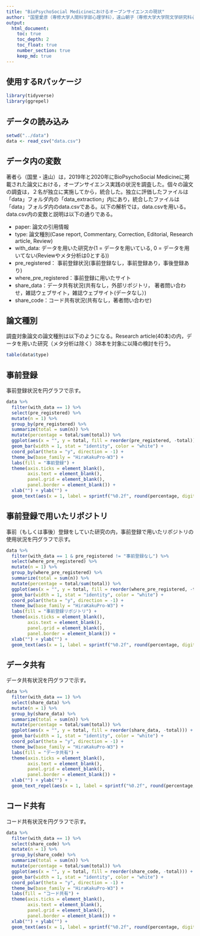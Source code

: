```yaml
---
title: "BioPsychoSocial Medicineにおけるオープンサイエンスの現状"
author: "国里愛彦（専修大学人間科学部心理学科），遠山朝子（専修大学大学院文学研究科心理学専攻・日本学術振興会特別研究員PD）"
output: 
  html_document:
    toc: true
    toc_depth: 2
    toc_float: true
    number_section: true
    keep_md: true
---
```

## 使用するRパッケージ

```r
library(tidyverse)
library(ggrepel)
```


## データの読み込み

```r
setwd("../data")
data <- read_csv("data.csv")
```

## データ内の変数

著者ら（国里・遠山）は，2019年と2020年にBioPsychoSocial Medicineに掲載された論文における，オープンサイエンス実践の状況を調査した。個々の論文の調査は，２名が独立に実施してから，統合した。独立に評価したファイルは「data」フォルダ内の「data_extraction」内にあり，統合したファイルは「data」フォルダ内のdata.csvである。以下の解析では，data.csvを用いる。data.csv内の変数と説明は以下の通りである。

- paper: 論文の引用情報
- type: 論文種別(Case report, Commentary, Correction, Editorial, Research article, Review) 
- with_data: データを用いた研究か(1 = データを用いている, 0 = データを用いてない(Reviewやメタ分析は0とする))
- pre_registered： 事前登録状況(事前登録なし，事前登録あり，事後登録あり)
- where_pre_registered：事前登録に用いたサイト
- share_data：データ共有状況(共有なし，外部リポジトリ， 著者問い合わせ，雑誌ウェブサイト，雑誌ウェブサイト(データなし）)
- share_code：コード共有状況(共有なし，著者問い合わせ)


## 論文種別

調査対象論文の論文種別は以下のようになる。Research article(40本)の内，データを用いた研究（メタ分析は除く）38本を対象に以降の検討を行う。

```r
table(data$type)
```

## 事前登録

事前登録状況を円グラフで示す。

```r
data %>% 
  filter(with_data == 1) %>% 
  select(pre_registered) %>% 
  mutate(n = 1) %>% 
  group_by(pre_registered) %>% 
  summarize(total = sum(n)) %>% 
  mutate(percentage = total/sum(total)) %>% 
  ggplot(aes(x = "", y = total, fill = reorder(pre_registered, -total))) +
  geom_bar(width = 1, stat = "identity", color = "white") +
  coord_polar(theta = "y", direction = -1) +
  theme_bw(base_family = "HiraKakuPro-W3") +
  labs(fill = "事前登録") +
  theme(axis.ticks = element_blank(),
        axis.text = element_blank(),
        panel.grid = element_blank(),
        panel.border = element_blank()) +
  xlab("") + ylab("") +
  geom_text(aes(x = 1, label = sprintf("%0.2f", round(percentage, digits = 2))), position = position_stack(vjust = 0.5))
```

## 事前登録で用いたリポジトリ

事前（もしくは事後）登録をしていた研究の内，事前登録で用いたリポジトリの使用状況を円グラフで示す。

```r
data %>% 
  filter(with_data == 1 & pre_registered != "事前登録なし") %>% 
  select(where_pre_registered) %>% 
  mutate(n = 1) %>% 
  group_by(where_pre_registered) %>% 
  summarize(total = sum(n)) %>% 
  mutate(percentage = total/sum(total)) %>% 
  ggplot(aes(x = "", y = total, fill = reorder(where_pre_registered, -total))) +
  geom_bar(width = 1, stat = "identity", color = "white") +
  coord_polar(theta = "y", direction = -1) +
  theme_bw(base_family = "HiraKakuPro-W3") +
  labs(fill = "事前登録リポジトリ") +
  theme(axis.ticks = element_blank(),
        axis.text = element_blank(),
        panel.grid = element_blank(),
        panel.border = element_blank()) +
  xlab("") + ylab("") +
  geom_text(aes(x = 1, label = sprintf("%0.2f", round(percentage, digits = 2))), position = position_stack(vjust = 0.5))
```


## データ共有

データ共有状況を円グラフで示す。

```r
data %>% 
  filter(with_data == 1) %>% 
  select(share_data) %>% 
  mutate(n = 1) %>% 
  group_by(share_data) %>% 
  summarize(total = sum(n)) %>% 
  mutate(percentage = total/sum(total)) %>% 
  ggplot(aes(x = "", y = total, fill = reorder(share_data, -total))) +
  geom_bar(width = 1, stat = "identity", color = "white") +
  coord_polar(theta = "y", direction = -1) +
  theme_bw(base_family = "HiraKakuPro-W3") +
  labs(fill = "データ共有") +
  theme(axis.ticks = element_blank(),
        axis.text = element_blank(),
        panel.grid = element_blank(),
        panel.border = element_blank()) +
  xlab("") + ylab("") +
  geom_text_repel(aes(x = 1, label = sprintf("%0.2f", round(percentage, digits = 2))), position = position_stack(vjust = 0.5))
```

## コード共有

コード共有状況を円グラフで示す。

```r
data %>% 
  filter(with_data == 1) %>% 
  select(share_code) %>% 
  mutate(n = 1) %>% 
  group_by(share_code) %>% 
  summarize(total = sum(n)) %>% 
  mutate(percentage = total/sum(total)) %>%
  ggplot(aes(x = "", y = total, fill = reorder(share_code, -total))) +
  geom_bar(width = 1, stat = "identity", color = "white") +
  coord_polar(theta = "y", direction = -1) +
  theme_bw(base_family = "HiraKakuPro-W3") +
  labs(fill = "コード共有") +
  theme(axis.ticks = element_blank(),
        axis.text = element_blank(),
        panel.grid = element_blank(),
        panel.border = element_blank()) +
  xlab("") + ylab("") +
  geom_text(aes(x = 1, label = sprintf("%0.2f", round(percentage, digits = 2))), position = position_stack(vjust = 0.5))
```
